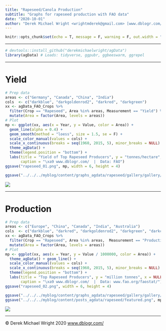 ```yaml
---
title: "Rapeseed/Canola Production"
subtitle: "Graphs for rapeseed production with FAO data"
date: "2020-10-01"
author: "Derek Michael Wright <wrightmderek@gmail.com> [www.dblogr.com/](https://dblogr.com/) [-Image Gallery-](https://dblogr.com/graphs_agdata/rapeseed/)"
---
```


```r
knitr::opts_chunk$set(echo = T, message = F, warning = F, out.width = "100%")
```

---

```r
# devtools::install_github("derekmichaelwright/agData")
library(agData) # Loads: tidyverse, ggpubr, ggbeeswarm, ggrepel
```

---

# Yield

```r
# Prep data
areas <- c("Germany", "Canada", "China", "India")
cols  <- c("darkblue", "darkgoldenrod2", "darkred", "darkgreen")
xx <- agData_FAO_Crops %>% 
  filter(Crop == "Rapeseed", Area %in% areas, Measurement == "Yield") %>%
  mutate(Area = factor(Area, levels = areas))
# Plot
mp <- ggplot(xx, aes(x = Year, y = Value, color = Area)) +
  geom_line(alpha = 0.4) + 
  geom_smooth(method = "loess", size = 1.5, se = F) +
  scale_color_manual(values = cols) +
  scale_x_continuous(breaks = seq(1960, 2015, 5), minor_breaks = NULL) +
  theme_agData() + 
  theme(legend.position = "bottom") +
  labs(title = "Yield of Top Rapeseed Producers", y = "tonnes/hectare", x = NULL,
       caption = "\xa9 www.dblogr.com/  |  Data: FAO")
ggsave("rapeseed_01.png", mp, width = 6, height = 4)
```

```r
ggsave("../../../myblog/content/graphs_agdata/rapeseed/gallery/gallery/rapeseed_01.png", mp, width = 6, height = 4)
```

![](rapeseed_01.png)

---

# Production

```r
# Prep data
areas <- c("Europe", "China", "Canada", "India", "Australia")
cols  <- c("darkblue", "darkred", "darkgoldenrod2", "darkgreen", "darkcyan")
xx <- agData_FAO_Crops %>% 
  filter(Crop == "Rapeseed", Area %in% areas,  Measurement == "Production") %>%
  mutate(Area = factor(Area, levels = areas))
# Plot
mp <- ggplot(xx, aes(x = Year, y = Value / 1000000, color = Area)) +
  theme_agData() + geom_line() + 
  scale_color_manual(values = cols) +
  scale_x_continuous(breaks = seq(1960, 2015, 5), minor_breaks = NULL) +
  theme(legend.position = "bottom") +
  labs(title = "Top Rapeseed Producers", y = "million tonnes", x = NULL,
       caption = "\xa9 www.dblogr.com/  |  Data: www.fao.org/faostat/")
ggsave("rapeseed_02.png", width = 6, height = 4)
```

```r
ggsave("../../../myblog/content/graphs_agdata/rapeseed/gallery/gallery/rapeseed_02.png", mp, width = 6, height = 4)
ggsave("../../../myblog/content/posts_agdata/rapeseed/featured.png", mp, width = 6, height = 4)
```

![](rapeseed_02.png)

---

&copy; Derek Michael Wright 2020 [www.dblogr.com/](https://dblogr.netlify.com/)